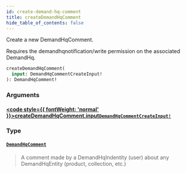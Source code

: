 ```yaml
---
id: create-demand-hq-comment
title: createDemandHqComment
hide_table_of_contents: false
---
```








Create a new DemandHqComment.
            
Requires the demandhqnotification/write permission on the associated DemandHq.

```graphql
createDemandHqComment(
  input: DemandHqCommentCreateInput!
): DemandHqComment!
```


### Arguments

#### [<code style={{ fontWeight: 'normal' }}>createDemandHqComment.<b>input</b></code>](#)<Bullet />[`DemandHqCommentCreateInput!`](/demand/api/graphql-admin/reference/inputs/demand-hq-comment-create-input) <Badge class="secondary" text="non-null"/> <Badge class="secondary" text="input"/>
> 
> 

### Type

#### [`DemandHqComment`](/demand/api/graphql-admin/reference/objects/demand-hq-comment) <Badge class="secondary" text="object"/>
> A comment made by a DemandHqIndentity (user) about any DemandHqEntity (product, collection, etc.)
> 





